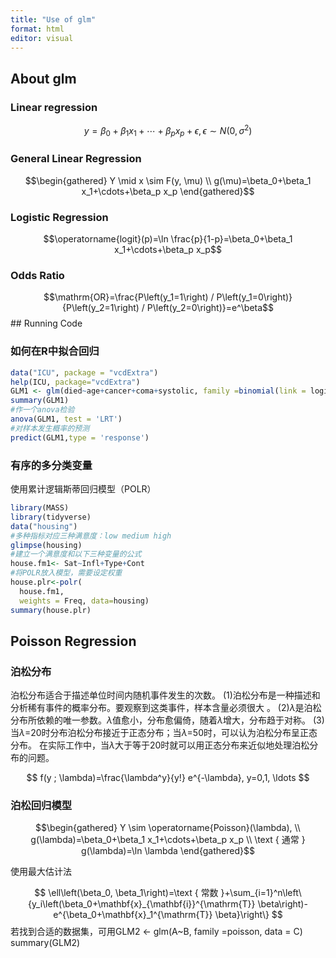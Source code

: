 ```yaml
---
title: "Use of glm"
format: html
editor: visual
---
```


## About glm
###  Linear regression
$$y=\beta_0+\beta_1 x_1+\cdots+\beta_p x_p+\epsilon, \epsilon \sim N\left(0, 
\sigma^2\right)$$
 
### General Linear Regression
$$\begin{gathered}
Y \mid x \sim F(y, \mu) \\
g(\mu)=\beta_0+\beta_1 x_1+\cdots+\beta_p x_p
\end{gathered}$$

### Logistic Regression
$$\operatorname{logit}(p)=\ln \frac{p}{1-p}=\beta_0+\beta_1 x_1+\cdots+\beta_p x_p$$

### Odds Ratio
$$\mathrm{OR}=\frac{P\left(y_1=1\right) / P\left(y_1=0\right)}{P\left(y_2=1\right) / P\left(y_2=0\right)}=e^\beta$$
## Running Code

### 如何在R中拟合回归

```r
data("ICU", package = "vcdExtra")
help(ICU, package="vcdExtra")
GLM1 <- glm(died~age+cancer+coma+systolic, family =binomial(link = logit), data = ICU)
summary(GLM1)
#作一个anova检验  
anova(GLM1, test = 'LRT')
#对样本发生概率的预测 
predict(GLM1,type = 'response')
```

### 有序的多分类变量

使用累计逻辑斯蒂回归模型（POLR）

```r
library(MASS)
library(tidyverse)
data("housing")
#多种指标对应三种满意度：low medium high
glimpse(housing)
#建立一个满意度和以下三种变量的公式
house.fm1<- Sat~Infl+Type+Cont
#将POLR放入模型，需要设定权重
house.plr<-polr(
  house.fm1,
  weights = Freq, data=housing)
summary(house.plr)
```


## Poisson Regression

### 泊松分布
泊松分布适合于描述单位时间内随机事件发生的次数。
(1)泊松分布是一种描述和分析稀有事件的概率分布。要观察到这类事件，样本含量必须很大 。 
(2)${\lambda}$是泊松分布所依赖的唯一参数。${\lambda}$值愈小，分布愈偏倚，随着${\lambda}$增大，分布趋于对称。 
(3)当${\lambda}$=20时分布泊松分布接近于正态分布；当${\lambda}$=50时，可以认为泊松分布呈正态分布。 在实际工作中，当${\lambda}$大于等于20时就可以用正态分布来近似地处理泊松分布的问题。 

$$
f(y ; \lambda)=\frac{\lambda^y}{y!} e^{-\lambda}, y=0,1, \ldots
$$

### 泊松回归模型

$$\begin{gathered}
Y \sim \operatorname{Poisson}(\lambda), \\
g(\lambda)=\beta_0+\beta_1 x_1+\cdots+\beta_p x_p \\
\text { 通常 } g(\lambda)=\ln \lambda
\end{gathered}$$

使用最大估计法

$$
\ell\left(\beta_0, \beta_1\right)=\text { 常数 }+\sum_{i=1}^n\left\{y_i\left(\beta_0+\mathbf{x}_{\mathbf{i}}^{\mathrm{T}} \beta\right)-e^{\beta_0+\mathbf{x}_1^{\mathrm{T}} \beta}\right\}
$$
若找到合适的数据集，可用GLM2 <- glm(A~B, family =poisson, data = C)
summary(GLM2)










